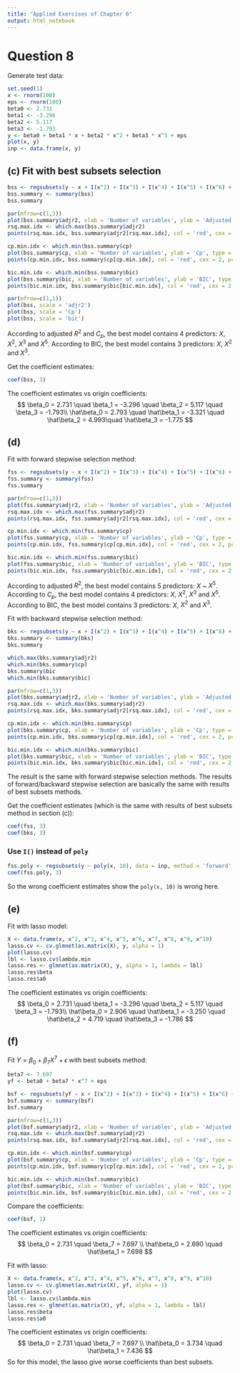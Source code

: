 ```yaml
---
title: "Applied Exercises of Chapter 6"
output: html_notebook
---
```


# Question 8

Generate test data:
```r
set.seed(1)
x <- rnorm(100)
eps <- rnorm(100)
beta0 <- 2.731
beta1 <- -3.296
beta2 <- 5.117
beta3 <- -1.793
y <- beta0 + beta1 * x + beta2 * x^2 + beta3 * x^3 + eps
plot(x, y)
inp <- data.frame(x, y)
```

## (c) Fit with best subsets selection
```r
bss <- regsubsets(y ~ x + I(x^2) + I(x^3) + I(x^4) + I(x^5) + I(x^6) + I(x^7) + I(x^8) + I(x^9) + I(x^10), data = inp, nvmax = 10)
bss.summary <- summary(bss)
bss.summary

par(mfrow=c(1,3))
plot(bss.summary$adjr2, xlab = 'Number of variables', ylab = 'Adjusted R2', type = 'l')
rsq.max.idx <- which.max(bss.summary$adjr2)
points(rsq.max.idx, bss.summary$adjr2[rsq.max.idx], col = 'red', cex = 2, pch = 20)

cp.min.idx <- which.min(bss.summary$cp)
plot(bss.summary$cp, xlab = 'Number of variables', ylab = 'Cp', type = 'l')
points(cp.min.idx, bss.summary$cp[cp.min.idx], col = 'red', cex = 2, pch = 20)

bic.min.idx <- which.min(bss.summary$bic)
plot(bss.summary$bic, xlab = 'Number of variables', ylab = 'BIC', type = 'l')
points(bic.min.idx, bss.summary$bic[bic.min.idx], col = 'red', cex = 2, pch = 20)

par(mfrow=c(1,1))
plot(bss, scale = 'adjr2')
plot(bss, scale = 'Cp')
plot(bss, scale = 'bic')
```
According to adjusted $R^2$ and $C_p$, the best model contains 4 predictors: $X$, $X^2$, $X^3$ and $X^5$.
According to BIC, the best model contains 3 predictors: $X$, $X^2$ and $X^3$.

Get the coefficient estimates:
```r
coef(bss, 3)
```
The coefficient estimates vs origin coefficients:
$$
\beta_0 = 2.731 \quad \beta_1 = -3.296 \quad \beta_2 = 5.117 \quad \beta_3 = -1.793\\
\hat\beta_0 = 2.793 \quad \hat\beta_1 = -3.321 \quad \hat\beta_2 = 4.993\quad \hat\beta_3 = -1.775
$$

## (d)
Fit with forward stepwise selection method:
```r
fss <- regsubsets(y ~ x + I(x^2) + I(x^3) + I(x^4) + I(x^5) + I(x^6) + I(x^7) + I(x^8) + I(x^9) + I(x^10), data = inp, method = 'forward', nvmax = 10)
fss.summary <- summary(fss)
fss.summary

par(mfrow=c(1,3))
plot(fss.summary$adjr2, xlab = 'Number of variables', ylab = 'Adjusted R2', type = 'l')
rsq.max.idx <- which.max(fss.summary$adjr2)
points(rsq.max.idx, fss.summary$adjr2[rsq.max.idx], col = 'red', cex = 2, pch = 20)

cp.min.idx <- which.min(fss.summary$cp)
plot(fss.summary$cp, xlab = 'Number of variables', ylab = 'Cp', type = 'l')
points(cp.min.idx, fss.summary$cp[cp.min.idx], col = 'red', cex = 2, pch = 20)

bic.min.idx <- which.min(fss.summary$bic)
plot(fss.summary$bic, xlab = 'Number of variables', ylab = 'BIC', type = 'l')
points(bic.min.idx, fss.summary$bic[bic.min.idx], col = 'red', cex = 2, pch = 20)
```
According to adjusted $R^2$, the best model contains 5 predictors: $X$ ~ $X^5$.
According to $C_p$, the best model contains 4 predictors: $X$, $X^2$, $X^3$ and $X^5$.
According to BIC, the best model contains 3 predictors: $X$, $X^2$ and $X^3$.

Fit with backward stepwise selection method:
```r
bks <- regsubsets(y ~ x + I(x^2) + I(x^3) + I(x^4) + I(x^5) + I(x^6) + I(x^7) + I(x^8) + I(x^9) + I(x^10), data = inp, method = 'backward', nvmax = 10)
bks.summary <- summary(bks)
bks.summary

which.max(bks.summary$adjr2)
which.min(bks.summary$cp)
bks.summary$bic
which.min(bks.summary$bic)

par(mfrow=c(1,3))
plot(bks.summary$adjr2, xlab = 'Number of variables', ylab = 'Adjusted R2', type = 'l')
rsq.max.idx <- which.max(bks.summary$adjr2)
points(rsq.max.idx, bks.summary$adjr2[rsq.max.idx], col = 'red', cex = 2, pch = 20)

cp.min.idx <- which.min(bks.summary$cp)
plot(bks.summary$cp, xlab = 'Number of variables', ylab = 'Cp', type = 'l')
points(cp.min.idx, bks.summary$cp[cp.min.idx], col = 'red', cex = 2, pch = 20)

bic.min.idx <- which.min(bks.summary$bic)
plot(bks.summary$bic, xlab = 'Number of variables', ylab = 'BIC', type = 'l')
points(bic.min.idx, bks.summary$bic[bic.min.idx], col = 'red', cex = 2, pch = 20)
```
The result is the same with forward stepwise selection methods.
The results of forward/backward stepwise selection are basically the same with results of best subsets methods.

Get the coefficient estimates (which is the same with results of best subsets method in section (c)):
```r
coef(fss, 3)
coef(bks, 3)
```

### Use `I()` instead of `poly`
```r
fss.poly <- regsubsets(y ~ poly(x, 10), data = inp, method = 'forward', nvmax = 10)
coef(fss.poly, 3)
```
So the wrong coefficient estimates show the `poly(x, 10)` is wrong here.

## (e)
Fit with lasso model:
```r
X <- data.frame(x, x^2, x^3, x^4, x^5, x^6, x^7, x^8, x^9, x^10)
lasso.cv <- cv.glmnet(as.matrix(X), y, alpha = 1)
plot(lasso.cv)
lbl <- lasso.cv$lambda.min
lasso.res <- glmnet(as.matrix(X), y, alpha = 1, lambda = lbl)
lasso.res$beta
lasso.res$a0
```
The coefficient estimates vs origin coefficients:
$$
\beta_0 = 2.731 \quad \beta_1 = -3.296 \quad \beta_2 = 5.117 \quad \beta_3 = -1.793\\
\hat\beta_0 = 2.906 \quad \hat\beta_1 = -3.250 \quad \hat\beta_2 = 4.719 \quad \hat\beta_3 = -1.786
$$

## (f)

Fit $Y = \beta_0 + \beta_7 X^7 + \epsilon$ with best subsets method:
```r
beta7 <- 7.697
yf <- beta0 + beta7 * x^7 + eps

bsf <- regsubsets(yf ~ x + I(x^2) + I(x^3) + I(x^4) + I(x^5) + I(x^6) + I(x^7) + I(x^8) + I(x^9) + I(x^10), data = inp, nvmax = 10)
bsf.summary <- summary(bsf)
bsf.summary

par(mfrow=c(1,3))
plot(bsf.summary$adjr2, xlab = 'Number of variables', ylab = 'Adjusted R2', type = 'l')
rsq.max.idx <- which.max(bsf.summary$adjr2)
points(rsq.max.idx, bsf.summary$adjr2[rsq.max.idx], col = 'red', cex = 2, pch = 20)

cp.min.idx <- which.min(bsf.summary$cp)
plot(bsf.summary$cp, xlab = 'Number of variables', ylab = 'Cp', type = 'l')
points(cp.min.idx, bsf.summary$cp[cp.min.idx], col = 'red', cex = 2, pch = 20)

bic.min.idx <- which.min(bsf.summary$bic)
plot(bsf.summary$bic, xlab = 'Number of variables', ylab = 'BIC', type = 'l')
points(bic.min.idx, bsf.summary$bic[bic.min.idx], col = 'red', cex = 2, pch = 20)
```

Compare the coefficients:
```r
coef(bsf, 1)
```
The coefficient estimates vs origin coefficients:
$$
\beta_0 = 2.731 \quad \beta_7 = 7.697 \\
\hat\beta_0 = 2.690 \quad \hat\beta_1 = 7.698
$$

Fit with lasso:
```r
X <- data.frame(x, x^2, x^3, x^4, x^5, x^6, x^7, x^8, x^9, x^10)
lasso.cv <- cv.glmnet(as.matrix(X), yf, alpha = 1)
plot(lasso.cv)
lbl <- lasso.cv$lambda.min
lasso.res <- glmnet(as.matrix(X), yf, alpha = 1, lambda = lbl)
lasso.res$beta
lasso.res$a0
```
The coefficient estimates vs origin coefficients:
$$
\beta_0 = 2.731 \quad \beta_7 = 7.697 \\
\hat\beta_0 = 3.734 \quad \hat\beta_1 = 7.436
$$
So for this model, the lasso give worse coefficients than best subsets.